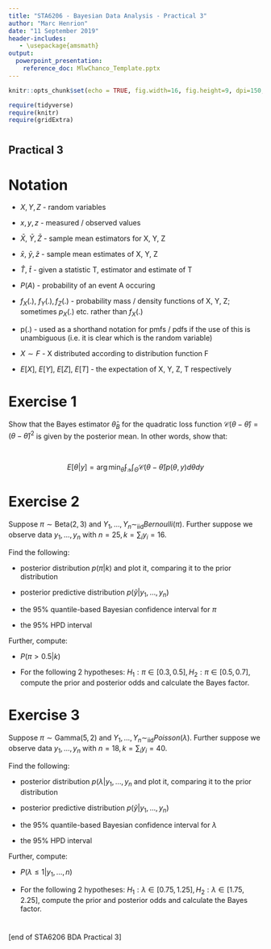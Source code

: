 ---
title: "STA6206 - Bayesian Data Analysis - Practical 3"
author: "Marc Henrion"
date: "11 September 2019"
header-includes:
   - \usepackage{amsmath}
output:
  powerpoint_presentation:
    reference_doc: MlwChanco_Template.pptx
---

```{r setup, include=FALSE, echo=F}
knitr::opts_chunk$set(echo = TRUE, fig.width=16, fig.height=9, dpi=150, highlight=T)

require(tidyverse)
require(knitr)
require(gridExtra)
```


#

## Practical 3

# Notation

* $X, Y, Z$ - random variables

* $x, y, z$ - measured / observed values

* $\bar{X}$, $\bar{Y}, \bar{Z}$ - sample mean estimators for X, Y, Z

* $\bar{x}$, $\bar{y}, \bar{z}$ - sample mean estimates of X, Y, Z

* $\hat{T}$, $\hat{t}$ - given a statistic T, estimator and estimate of T

* $P(A)$ - probability of an event A occuring

* $f_X(.)$, $f_Y(.), f_Z(.)$ - probability mass / density functions of X, Y, Z; sometimes $p_X(.)$ etc. rather than $f_X(.)$

* p(.) - used as a shorthand notation for pmfs / pdfs if the use of this is unambiguous (i.e. it is clear which is the random variable) 

* $X\sim F$ - X distributed according to distribution function F

* $E[X]$, $E[Y]$, $E[Z]$, $E[T]$ - the expectation of X, Y, Z, T respectively



# Exercise 1

Show that the Bayes estimator $\hat{\theta}_B$ for the quadratic loss function $\mathcal{C}(\theta-\hat{\theta})=(\theta-\hat{\theta})^2$ is given by the posterior mean. In other words, show that:

$$\,$$

$$E[\theta|y]=\arg\min_{\hat{\theta}}\int_\mathcal{Y}\int_\Theta\mathcal{C}(\theta-\hat{\theta})p(\theta,y)d\theta dy$$


# Exercise 2

Suppose $\pi\sim\mbox{Beta}(2,3)$ and $Y_1,\ldots,Y_n\sim_{\mbox{iid}}Bernoulli(\pi)$. Further suppose we observe data $y_1,\ldots,y_n$ with $n=25, k=\sum_i y_i= 16$.

Find the following:

* posterior distribution $p(\pi|k)$ and plot it, comparing it to the prior distribution

* posterior predictive distribution $p(\tilde{y}|y_1,\ldots,y_n)$

* the 95% quantile-based Bayesian confidence interval for $\pi$

* the 95% HPD interval

Further, compute:

* $P(\pi>0.5|k)$

* For the following 2 hypotheses: $H_1:\pi\in[0.3,0.5], H_2:\pi\in[0.5,0.7]$, compute the prior and posterior odds and calculate the Bayes factor.


# Exercise 3

Suppose $\pi\sim\mbox{Gamma}(5,2)$ and $Y_1,\ldots,Y_n\sim_{\mbox{iid}}Poisson(\lambda)$. Further suppose we observe data $y_1,\ldots,y_n$ with $n=18, k=\sum_i y_i= 40$.

Find the following:

* posterior distribution $p(\lambda|y_1,\ldots,y_n$ and plot it, comparing it to the prior distribution

* posterior predictive distribution $p(\tilde{y}|y_1,\ldots,y_n)$

* the 95% quantile-based Bayesian confidence interval for $\lambda$

* the 95% HPD interval

Further, compute:

* $P(\lambda\leq1|y_1,\ldots,n)$

* For the following 2 hypotheses: $H_1:\lambda\in[0.75,1.25], H_2:\lambda\in[1.75,2.25]$, compute the prior and posterior odds and calculate the Bayes factor.


#

[end of STA6206 BDA Practical 3]
